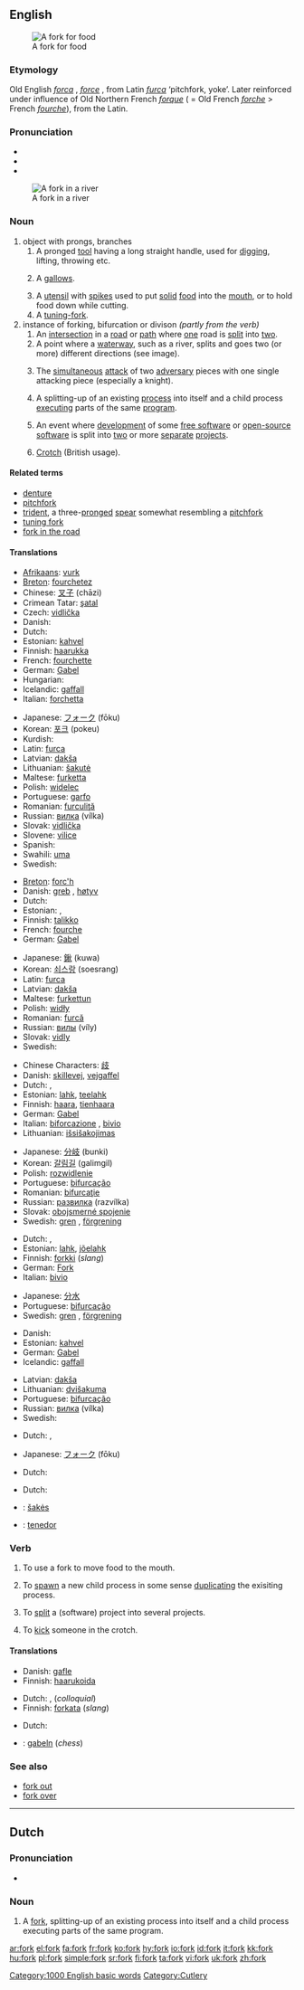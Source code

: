 ==English==

[[Image:Fork6233.jpg|thumb|right|A fork for food]]
===Etymology===
Old English ''[[forca#Old English|forca]]'' {{m}}, ''[[force#Old English|force]]'' {{f}}, from Latin ''[[furca]]'' ‘pitchfork, yoke’.  Later reinforced under influence of Old Northern French ''[[forque]]'' ( = Old French ''[[forche]]'' > French ''[[fourche]]''), from the Latin.

===Pronunciation===
* {{IPA|/fɔːk/}}
* {{audio|en-us-fork.ogg|Audio (US)}}
* {{rhymes|ɔː(r)k}}

[[Image:South Fork Trinity.jpg|thumb|right|A fork in a river]]
===Noun===
{{en-noun}}

# object with prongs, branches
## A pronged [[tool]] having a long straight handle, used for [[dig]]ging, lifting, throwing etc.
## {{obsolete}} A [[gallows]].
## A [[utensil]] with [[spike]]s used to put [[solid]] [[food]] into the [[mouth]], or to hold food down while cutting.
## A [[tuning-fork]].
# instance of forking, bifurcation or divison ''(partly from the verb)''
## An [[intersection]] in a [[road]] or [[path]] where [[one]] road is [[split]] into [[two]].
## A point where a [[waterway]], such as a river, splits and goes two (or more) different directions (see image).
## {{chess}} The [[simultaneous]] [[attack]] of two [[adversary]] pieces with one single attacking piece (especially a knight). 
## {{computer science}} A splitting-up of an existing [[process]] into itself and a child process [[execute|executing]] parts of the same [[program]].
## {{computer science}} An event where [[development]] of some [[free software]] or [[open-source]] [[software]] is split into [[two]] or more [[separate]] [[project]]s.
## {{UK}} [[crotch|Crotch]] (British usage).
 
[[Category:1000 English basic words]]
[[Category:Cutlery]]

====Related terms====
* [[denture]]
* [[pitchfork]]
* [[trident]], a three-[[prong]]ed [[spear]] somewhat resembling a [[pitchfork]]
* [[tuning fork]]
* [[fork in the road]]

====Translations====
{{trans-top|eating utensil with spikes}}
*[[Afrikaans]]: [[vurk]] {{f}}
*[[Breton]]: [[fourchetez]] {{f}}
*Chinese: [[叉子]] (chāzi)
*Crimean Tatar: [[şatal]]
*Czech: [[vidlička]] {{f}}
*Danish: {{t|da|gaffel|c}}
*Dutch: {{t|nl|vork}} {{f}}
*Estonian: [[kahvel]]
*Finnish: [[haarukka]]
*French: [[fourchette]] {{f}}
*German: [[Gabel]] {{f}}
*Hungarian: {{t|hu|villa}}
*Icelandic: [[gaffall]] {{m}}
*Italian: [[forchetta]] {{f}}
{{trans-mid}}
*Japanese: [[フォーク]] (fōku)
*Korean: [[포크]] (pokeu)
*Kurdish: {{KUchar|[[چه‌تاڵ]]}}
*Latin: [[furca]] {{f}}
*Latvian: [[dakša]] {{f}}
*Lithuanian: [[šakutė]] {{f}}
*Maltese: [[furketta]] {{f}}
*Polish: [[widelec]] {{m}}
*Portuguese: [[garfo]] {{m}}
*Romanian: [[furculiţă]] {{f}}
*Russian: [[вилка]] (vílka) {{f}}
*Slovak: [[vidlička]] {{f}}
*Slovene: [[vilice]] {{f}} {{p}}
*Spanish: {{t|es|tenedor|m}}
*Swahili: [[uma]]
*Swedish: {{t|sv|gaffel|c}}
{{trans-bottom}}

{{trans-top|tool with spikes used for digging}}
*[[Breton]]: [[forc'h]] {{f}}
*Danish: {{t|da|fork}} {{g|Danish}} [[greb]] {{g|Danish}}, [[høtyv]] {{g|Danish}}
*Dutch: {{t|nl|vork}} {{f}}
*Estonian: {{t|et|hang}}, {{t|et|hark}}
*Finnish: [[talikko]]
*French: [[fourche]] {{f}}
*German: [[Gabel]] {{f}}
{{trans-mid}}
*Japanese: [[鍬]] (kuwa)
*Korean: [[쇠스랑]] (soesrang)
*Latin: [[furca]] {{f}}
*Latvian: [[dakša]] {{f}}
*Maltese: [[furkettun]] {{m}}
*Polish: [[widły]] {{p}}
*Romanian: [[furcă]]
*Russian: [[вилы]] (víly) {{p}}
*Slovak: [[vidly]] {{fpl}}
*Swedish: {{t|sv|grep|c}}
{{trans-bottom}}

{{trans-top|intersection in a road or path where one road is split into two}}
*Chinese Characters: [[歧]]
*Danish: [[skillevej]], [[vejgaffel]]
*Dutch: {{t|nl|vork}} {{f}}, {{t|nl|splitsing}} {{f}}
*Estonian: [[lahk]], [[teelahk]]
*Finnish: [[haara]], [[tienhaara]]
*German: [[Gabel]] {{f}}
*Italian: [[biforcazione]] {{f}}, [[bivio]] {{m}}
*Lithuanian: [[išsišakojimas]] {{m}}
{{trans-mid}}
*Japanese: [[分岐]] (bunki)
*Korean: [[갈림길]] (galimgil)
*Polish: [[rozwidlenie]] {{n}}
*Portuguese: [[bifurcação]] {{f}}
*Romanian: [[bifurcaţie]]
*Russian: [[развилка]] (razvílka) {{f}}
*Slovak: [[obojsmerné spojenie]] {{n}}
*Swedish: [[gren]] {{c}}, [[förgrening]] {{c}}
{{trans-bottom}}

{{trans-top|point where a waterway, such as a river, splits}}
*Dutch: {{t|nl|vork}} {{f}}, {{t|nl|splitsing}} {{f}}
*Estonian: [[lahk]], [[jõelahk]]
*Finnish: [[forkki]] (''slang'')
*German: [[Fork]] {{m}}
*Italian: [[bivio]] {{m}}
{{trans-mid}}
*Japanese: [[分水]]
*Portuguese: [[bifurcação]] {{f}}
*Swedish: [[gren]] {{c}}, [[förgrening]] {{c}}
{{trans-bottom}}

{{trans-top|chess: simultaneous attack of two adversary pieces with one single attacking piece}}
*Danish: {{t|da|gaffel|c}}
*Estonian: [[kahvel]]
*German: [[Gabel]] {{f}}
*Icelandic: [[gaffall]] {{m}}
{{trans-mid}}
*Latvian: [[dakša]] {{f}}
*Lithuanian: [[dvišakuma]] {{f}}
*Portuguese: [[bifurcação]] {{f}}
*Russian: [[вилка]] (vílka) {{f}}
*Swedish: {{t|sv|gaffel|c}}
{{trans-bottom}}

{{trans-top|computer science: splitting of a process}}
*Dutch: {{t|nl|afsplitsing}} {{f}}, {{t|nl|fork|f}}
{{trans-mid}}
*Japanese: [[フォーク]] (fōku)
{{trans-bottom}}

{{trans-top|computer science: splitting of a project}}
*Dutch: {{t|nl|splitsing}} {{f}}
{{trans-mid}}
{{trans-bottom}}

{{trans-top|UK: crotch}}
*Dutch: {{t|nl|kruis}} {{n}}
{{trans-mid}}
{{trans-bottom}}

{{checktrans}}
{{trans-top|Translations to be categorized}}
*{{ttbc|Lithuanian}}: [[šakės]] {{f}}
*{{ttbc|Tagalog}}: [[tenedor#Tagalog|tenedor]]
{{trans-bottom}}

===Verb===
{{en-verb}}

# To use a fork to move food to the mouth.
# {{context|computer science}} To [[spawn]] a new child process in some sense [[duplicate|duplicating]] the exisiting process.
# {{context|computer science}} To [[split]] a (software) project into several projects.
# {{UK}} To [[kick]] someone in the crotch.

====Translations====
{{trans-top|use a fork to move food to mouth}}
*Danish: [[gafle]]
*Finnish: [[haarukoida]]
{{trans-mid}}
{{trans-bottom}}

{{trans-top|computer science: spawn a new child process in some sense duplicating the exisiting process}}
*Dutch: {{t|nl|afsplitsen}}, {{t|nl|forken}} (''colloquial'')
*Finnish: [[forkata]] (''slang'')
{{trans-mid}}
{{trans-bottom}}

{{trans-top|computer science: split a (software) project into several projects}}
*Dutch: {{t|nl|afsplitsen}}
{{trans-mid}}
{{trans-bottom}}

{{trans-top|UK: kick someone in the crotch}}
{{trans-mid}}
{{trans-bottom}}

{{checktrans}}
{{trans-top|Translations to be categorized}}
*{{ttbc|German}}: [[gabeln]] (''chess'')
{{trans-bottom}}

===See also===
*[[fork out]]
*[[fork over]]

----

== Dutch ==

=== Pronunciation ===
* {{IPA|/fɔrk/}}

===Noun===
{{nl-noun2}}

# {{computer science}} A [[#Noun|fork]], splitting-up of an existing process into itself and a child process executing parts of the same program.

[[ar:fork]]
[[el:fork]]
[[fa:fork]]
[[fr:fork]]
[[ko:fork]]
[[hy:fork]]
[[io:fork]]
[[id:fork]]
[[it:fork]]
[[kk:fork]]
[[hu:fork]]
[[pl:fork]]
[[simple:fork]]
[[sr:fork]]
[[fi:fork]]
[[ta:fork]]
[[vi:fork]]
[[uk:fork]]
[[zh:fork]]